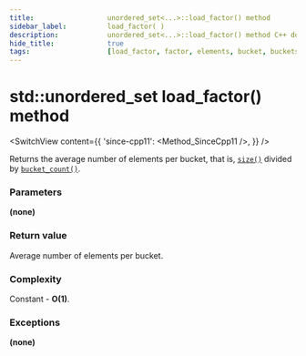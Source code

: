 ```yaml
---
title:					unordered_set<...>::load_factor() method
sidebar_label:			load_factor( )
description:			unordered_set<...>::load_factor() method C++ documentation
hide_title:				true
tags:					[load_factor, factor, elements, bucket, buckets]
---
```



<!----------------- Codes ---------------------->

<!-- load_factor() -->

# std::unordered_set load_factor() method

<SwitchView content={{
    'since-cpp11': <Method_SinceCpp11 />,
    }} />

Returns the average number of elements per bucket, that is, [`size()`](/docs/std/containers/sets/unordered-set/size) divided by [`bucket_count()`](/docs/std/containers/sets/unordered-set/bucket_count).

### Parameters

**(none)**

### Return value

Average number of elements per bucket.

### Complexity

Constant - **O(1)**.

### Exceptions

**(none)**

